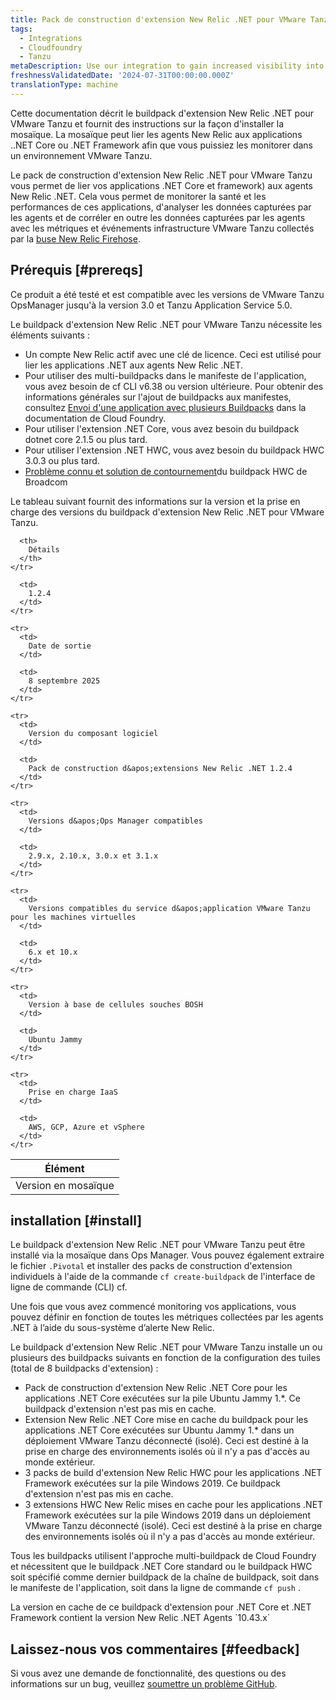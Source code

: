 ```yaml
---
title: Pack de construction d'extension New Relic .NET pour VMware Tanzu
tags:
  - Integrations
  - Cloudfoundry
  - Tanzu
metaDescription: Use our integration to gain increased visibility into the performance of your VMware Tanzu environment.
freshnessValidatedDate: '2024-07-31T00:00:00.000Z'
translationType: machine
---
```


Cette documentation décrit le buildpack d&apos;extension New Relic .NET pour VMware Tanzu et fournit des instructions sur la façon d&apos;installer la mosaïque. La mosaïque peut lier les agents New Relic aux applications ..NET Core ou .NET Framework afin que vous puissiez les monitorer dans un environnement VMware Tanzu.

Le pack de construction d&apos;extension New Relic .NET pour VMware Tanzu vous permet de lier vos applications .NET Core et framework) aux agents New Relic .NET. Cela vous permet de monitorer la santé et les performances de ces applications, d&apos;analyser les données capturées par les agents et de corréler en outre les données capturées par les agents avec les métriques et événements infrastructure VMware Tanzu collectés par la [buse New Relic Firehose](https://support.broadcom.com/group/ecx/productdownloads?subfamily=New%20Relic%20Nozzle%20for%20VMware%20Tanzu).

## Prérequis [#prereqs]

Ce produit a été testé et est compatible avec les versions de VMware Tanzu OpsManager jusqu&apos;à la version 3.0 et Tanzu Application Service 5.0.

Le buildpack d&apos;extension New Relic .NET pour VMware Tanzu nécessite les éléments suivants :

* Un compte New Relic actif avec une clé de licence. Ceci est utilisé pour lier les applications .NET aux agents New Relic .NET.
* Pour utiliser des multi-buildpacks dans le manifeste de l&apos;application, vous avez besoin de cf CLI v6.38 ou version ultérieure. Pour obtenir des informations générales sur l&apos;ajout de buildpacks aux manifestes, consultez [Envoi d&apos;une application avec plusieurs Buildpacks](https://docs.pivotal.io/application-service/buildpacks/use-multiple-buildpacks.html) dans la documentation de Cloud Foundry.
* Pour utiliser l&apos;extension .NET Core, vous avez besoin du buildpack dotnet core 2.1.5 ou plus tard.
* Pour utiliser l&apos;extension .NET HWC, vous avez besoin du buildpack HWC 3.0.3 ou plus tard.
* [Problème connu et solution de contournement](https://knowledge.broadcom.com/external/article?articleNumber=408736)du buildpack HWC de Broadcom

Le tableau suivant fournit des informations sur la version et la prise en charge des versions du buildpack d&apos;extension New Relic .NET pour VMware Tanzu.

<table>
  <thead>
    <tr>
      <th>
        Élément
      </th>

      <th>
        Détails
      </th>
    </tr>
  </thead>

  <tbody>
    <tr>
      <td>
        Version en mosaïque
      </td>

      <td>
        1.2.4
      </td>
    </tr>

    <tr>
      <td>
        Date de sortie
      </td>

      <td>
        8 septembre 2025
      </td>
    </tr>

    <tr>
      <td>
        Version du composant logiciel
      </td>

      <td>
        Pack de construction d&apos;extensions New Relic .NET 1.2.4
      </td>
    </tr>

    <tr>
      <td>
        Versions d&apos;Ops Manager compatibles
      </td>

      <td>
        2.9.x, 2.10.x, 3.0.x et 3.1.x
      </td>
    </tr>

    <tr>
      <td>
        Versions compatibles du service d&apos;application VMware Tanzu pour les machines virtuelles
      </td>

      <td>
        6.x et 10.x
      </td>
    </tr>

    <tr>
      <td>
        Version à base de cellules souches BOSH
      </td>

      <td>
        Ubuntu Jammy
      </td>
    </tr>

    <tr>
      <td>
        Prise en charge IaaS
      </td>

      <td>
        AWS, GCP, Azure et vSphere
      </td>
    </tr>
  </tbody>
</table>

## installation [#install]

Le buildpack d&apos;extension New Relic .NET pour VMware Tanzu peut être installé via la mosaïque dans Ops Manager. Vous pouvez également extraire le fichier `.Pivotal` et installer des packs de construction d&apos;extension individuels à l&apos;aide de la commande `cf create-buildpack` de l&apos;interface de ligne de commande (CLI) cf.

Une fois que vous avez commencé monitoring vos applications, vous pouvez définir <InlinePopover type="alerts" />en fonction de toutes les métriques collectées par les agents .NET à l’aide du sous-système d’alerte New Relic.

Le buildpack d&apos;extension New Relic .NET pour VMware Tanzu installe un ou plusieurs des buildpacks suivants en fonction de la configuration des tuiles (total de 8 buildpacks d&apos;extension) :

* Pack de construction d&apos;extension New Relic .NET Core pour les applications .NET Core exécutées sur la pile Ubuntu Jammy 1.\*. Ce buildpack d&apos;extension n&apos;est pas mis en cache.
* Extension New Relic .NET Core mise en cache du buildpack pour les applications .NET Core exécutées sur Ubuntu Jammy 1.\* dans un déploiement VMware Tanzu déconnecté (isolé). Ceci est destiné à la prise en charge des environnements isolés où il n&apos;y a pas d&apos;accès au monde extérieur.
* 3 packs de build d&apos;extension New Relic HWC pour les applications .NET Framework exécutées sur la pile Windows 2019. Ce buildpack d&apos;extension n&apos;est pas mis en cache.
* 3 extensions HWC New Relic mises en cache pour les applications .NET Framework exécutées sur la pile Windows 2019 dans un déploiement VMware Tanzu déconnecté (isolé). Ceci est destiné à la prise en charge des environnements isolés où il n&apos;y a pas d&apos;accès au monde extérieur.

Tous les buildpacks utilisent l&apos;approche multi-buildpack de Cloud Foundry et nécessitent que le buildpack .NET Core standard ou le buildpack HWC soit spécifié comme dernier buildpack de la chaîne de buildpack, soit dans le manifeste de l&apos;application, soit dans la ligne de commande `cf push` .

<Callout variant="important">
  La version en cache de ce buildpack d&apos;extension pour .NET Core et .NET Framework contient la version New Relic .NET Agents `10.43.x`
</Callout>

## Laissez-nous vos commentaires [#feedback]

Si vous avez une demande de fonctionnalité, des questions ou des informations sur un bug, veuillez [soumettre un problème GitHub](https://github.com/newrelic/newrelic-dotnet-buildpack-tile/issues).